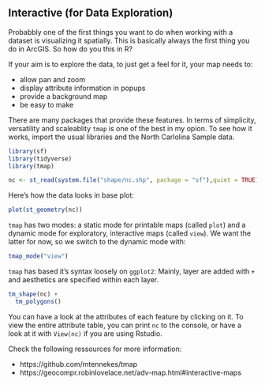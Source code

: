 ## Interactive (for Data Exploration)

Probabbly one of the first things you want to do when working with a dataset is visualizing it spatially. This is basically always the first thing you do in ArcGIS. So how do you this in R?

If your aim is to explore the data, to just get a feel for it, your map needs to:

- allow pan and zoom
- display attribute information in popups
- provide a background map
- be easy to make

There are many packages that provide these features. In terms of simplicity, versatility and scaleablity `tmap` is one of the best in my opion. To see how it works, import the usual libraries and the North Carlolina Sample data.

```r
library(sf)
library(tidyverse)
library(tmap)

nc <- st_read(system.file("shape/nc.shp", package = "sf"),quiet = TRUE)
```

Here's how the data looks in base plot:

```r
plot(st_geometry(nc))
```

`tmap` has two modes: a static mode for printable maps (called `plot`) and a dynamic mode for exploratory, interactive maps (called `view`). We want the latter for now, so we switch to the dynamic mode with: 
```r
tmap_mode("view")
```

`tmap` has based it's syntax loosely on `ggplot2`: Mainly, layer are added with `+` and aesthetics are specified within each layer.
```r
tm_shape(nc) +
  tm_polygons()
```

You can have a look at the attributes of each feature by clicking on it. To view the entire attribute table, you can print `nc` to the console, or have a look at it with `View(nc)` if you are using Rstudio.

Check the following ressources for more information:

- https://github.com/mtennekes/tmap
- https://geocompr.robinlovelace.net/adv-map.html#interactive-maps

